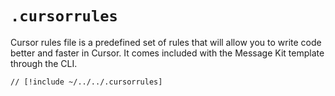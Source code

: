# `.cursorrules`

Cursor rules file is a predefined set of rules that will allow you to write code better and faster in Cursor. It comes included with the Message Kit template through the CLI.

```tsx [.cursorrules]
// [!include ~/../../.cursorrules]
```

